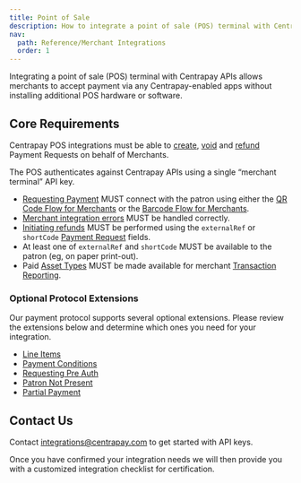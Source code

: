 ```yaml
---
title: Point of Sale
description: How to integrate a point of sale (POS) terminal with Centrapay APIs.
nav:
  path: Reference/Merchant Integrations
  order: 1
---
```


Integrating a point of sale (POS) terminal with Centrapay APIs allows merchants to accept payment via any Centrapay-enabled apps without installing additional POS hardware or software.

## Core Requirements

Centrapay POS integrations must be able to [create](/api/payment-requests#create-a-payment-request), [void](/api/payment-requests#void-a-payment-request-experimental) and [refund](/api/payment-requests#refund-a-payment-request-experimental) Payment Requests on behalf of Merchants.

The POS authenticates against Centrapay APIs using a single “merchant terminal” API key.

- [Requesting Payment](/guides/requesting-payment) MUST connect with the patron using either the [QR Code Flow for Merchants](/guides/merchant-integration-qr-code-flow) or the [Barcode Flow for Merchants](/guides/merchant-integration-barcode-flow).
- [Merchant integration errors](/guides/merchant-integration-error-handling) MUST be handled correctly.
- [Initiating refunds](/guides/initiating-refunds) MUST be performed using the `externalRef` or `shortCode` [Payment Request](/api/payment-requests#payment-request) fields.
- At least one of `externalRef` and `shortCode` MUST be available to the patron (eg, on paper print-out).
- Paid [Asset Types](/api/asset-types) MUST be made available for merchant [Transaction Reporting](/guides/transaction-reporting).

### Optional Protocol Extensions

Our payment protocol supports several optional extensions. Please review the extensions below and determine which ones you need for your integration.

- [Line Items](/guides/line-items)
- [Payment Conditions](/guides/payment-conditions)
- [Requesting Pre Auth](/guides/requesting-pre-auth)
- [Patron Not Present](/guides/patron-not-present)
- [Partial Payment](/guides/partial-payment-extension)


## Contact Us

Contact [integrations@centrapay.com](mailto:integrations@centrapay.com) to get started with API keys.

Once you have confirmed your integration needs we will then provide you with a customized integration checklist for certification.
